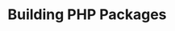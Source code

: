 ---
title: Building PHP Packages
description: Explore PHP package creation with Steve; From concept to testing with GitHub Actions and publishing on Packagist in this comprehensive talk.
image: /images/building-php-packages.png
type: online
events:
- nashville-php
---